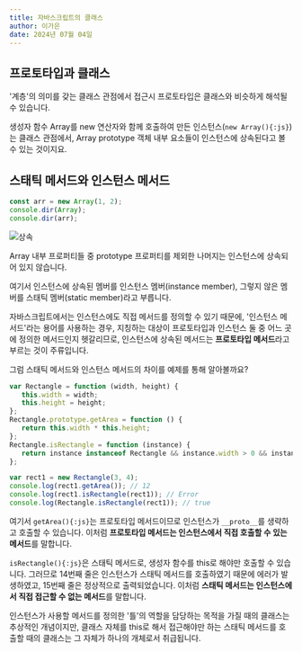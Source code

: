```yaml
---
title: 자바스크립트의 클래스
author: 이가은
date: 2024년 07월 04일
---
```


## 프로토타입과 클래스

'계층'의 의미를 갖는 클래스 관점에서 접근시 프로토타입은 클래스와 비슷하게 해석될 수 있습니다.

생성자 함수 Array를 new 연산자와 함께 호출하여 만든 인스턴스(`new Array(){:js}`) 는 클래스 관점에서, Array prototype 객체 내부 요소들이 인스턴스에 상속된다고 볼 수 있는 것이지요.

## 스태틱 메서드와 인스턴스 메서드

```js showLineNumbers copy
const arr = new Array(1, 2);
console.dir(Array);
console.dir(arr);
```

![상속](/images/chapter7/prototype_console_1.png)

Array 내부 프로퍼티들 중 prototype 프로퍼티를 제외한 나머지는 인스턴스에 상속되어 있지 않습니다.

여기서 인스턴스에 상속된 멤버를 인스턴스 멤버(instance member), 그렇지 않은 멤버를 스태틱 멤버(static member)라고 부릅니다.

자바스크립트에서는 인스턴스에도 직접 메서드를 정의할 수 있기 때문에, '인스턴스 메서드'라는 용어를 사용하는 경우, 지칭하는 대상이 프로토타입과 인스턴스 둘 중 어느 곳에 정의한 메서드인지 헷갈리므로, 인스턴스에 상속된 메서드는 **프로토타입 메서드**라고 부르는 것이 주류입니다.

그럼 스태틱 메서드와 인스턴스 메서드의 차이를 예제를 통해 알아볼까요?

```js showLineNumbers copy
var Rectangle = function (width, height) {
   this.width = width;
   this.height = height;
};
Rectangle.prototype.getArea = function () {
   return this.width * this.height;
};
Rectangle.isRectangle = function (instance) {
   return instance instanceof Rectangle && instance.width > 0 && instance.height > 0;
};

var rect1 = new Rectangle(3, 4);
console.log(rect1.getArea()); // 12
console.log(rect1.isRectangle(rect1)); // Error
console.log(Rectangle.isRectangle(rect1)); // true
```

여기서 `getArea(){:js}`는 프로토타입 메서드이므로 인스턴스가 `__proto__`를 생략하고 호출할 수 있습니다.
이처럼 **프로토타입 메서드는 인스턴스에서 직접 호출할 수 있는 메서드**를 말합니다.

`isRectangle(){:js}`은 스태틱 메서드로, 생성자 함수를 this로 해야만 호출할 수 있습니다.
그러므로 14번째 줄은 인스턴스가 스태틱 메서드를 호출하였기 때문에 에러가 발생하였고, 15번째 줄은 정상적으로 출력되었습니다.
이처럼 **스태틱 메서드는 인스턴스에서 직접 접근할 수 없는 메서드**를 말합니다.


<Callout type="info" emoji="💡">
   인스턴스가 사용할 메서드를 정의한 '틀'의 역할을 담당하는 목적을 가질 때의 클래스는 추상적인 개념이지만, 클래스 자체를
   this로 해서 접근해야만 하는 스태틱 메서드를 호출할 때의 클래스는 그 자체가 하나의 개체로서 취급됩니다.
</Callout>
